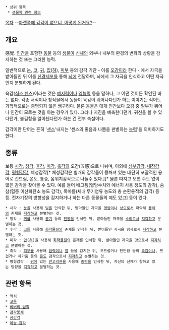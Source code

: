  * 상위 항목
  * [[생물학 관련 정보]]

[[목차]]
--[[내가 고자라니|아랫쪽에 감각이 없으니, 어떻게 된거요?]]--

== 개요 ==
感覺. [[인간]]을 포함한 [[동물]] 등의 [[생물]]이 [[신체]]의 외부나 내부의 환경의 변화와 상황을 감지하는 것 또는 그러한 능력.

일반적으로 [[눈]], [[코]], [[귀]], [[입]]([[혀]]), [[피부]] 등의 감각 기관 - 이를 [[오감]]이라 한다 - 에서 자극을 받아들인 뒤 이를 [[신경세포]]를 통해 [[뇌]]에 전달하며, 뇌에서 그 자극을 인식하고 어떤 자극인지 분별하게 된다.

육감([[식스 센스]])이라는 것은 [[예지력]]이나 [[영능력]] 등을 말하나, 그 어떤 것이든 확인된 바는 없다. 각종 서적이나 창작물에서 동물이 육감이 뛰어나다던가 하는 이야기는 적어도 과학적으로는 증명되지 않은 쌩구라다. 물론 동물은 대개 인간보다 오감 중 일부가 뛰어나 인간이 모르는 것을 아는 경우가 있다. 그러나 지진을 예측한다던가, 귀신을 볼 수 있다던가, 불길함을 알아챈다던가 하는 건 전부 속설이다.

감각이란 단어는 흔히 '[[센스]]'내지는 '센스의 좋음과 나쁨을 판별하는 [[능력]]'을 의미하기도 한다.

== 종류 ==
보통 [[시각]], [[청각]], [[후각]], [[미각]], [[촉각]]의 오감(五感)으로 나뉘며, 이외에 [[심부감각]], [[내장감각]], [[평형감각]], 체성감각[* 체성감각은 별개의 감각들이 뭉쳐져 있는 대단히 포괄적인 용어로 건드림, 온도, 통증, 몸위치감각으로 나눌수 있다.][* 물론 따지고 보면 수도 없이 많은 감각을 찾아볼 수 있다. 예를 들어 배고픔(혈당수치와 에너지 사용 정도의 감각), 숨참(혈중 이산화탄소 농도 감각), 목마름(체내 무기염류 농도와 총 순환용적의 감각) 등등. 전자기장의 방향성을 감지하거나 하는 다른 동물들의 예도 있고] 등이 있다.

 * 시각 : [[눈]]을 사용해 [[빛]]을 인식한 뒤, 받아들인 자극을 [[명암]]이나 [[상]]으로서 파악해 [[물체]]의 존재를 [[지각]]하고 분별하는 것.
 * 청각 : [[귀]]를 사용해 [[공기]] 등의 [[진동]]을 인식한 뒤, 받아들인 자극을 [[소리]]로서 [[지각]]하고 분별하는 것.
 * 후각 : [[코]]를 사용해 [[화학물질]]의 존재를 인식한 뒤, 받아들인 자극을 냄새로서 [[지각]]하고 분별하는 것.
 * 미각 : [[입]]([[혀]])을 사용해 [[화학물질]]의 존재를 인식한 뒤, 받아들인 자극을 맛으로서 [[지각]]하고 분별하는 것.
 * 촉각 : [[피부]]를 사용해 [[압력]]이나 [[열]] 등을 감지한 뒤, 부드럽거나 단단함 등의 [[촉감]]이나, 뜨겁거나 차가움 등의 [[온도]] 감각으로서 [[지각]]하고 분별하는 것.
 * 평형감각 : [[귀]]에 있는 [[반고리관]]을 사용해 [[중력]]을 인식한 뒤, 자신의 신체가 향하고 있는 방향을 [[지각]]하고 분별하는 것.

== 관련 항목 ==
 * [[역치]]
 * [[고통]]
 * [[베버의 법칙]]
 * [[감각봉쇄]]
 * [[공감각]]
 * [[예능 감각]]
